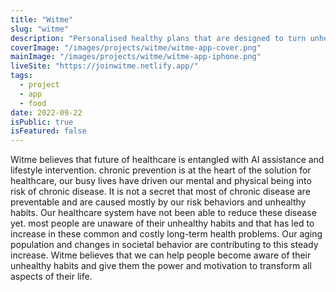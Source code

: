 ```yaml
---
title: "Witme"
slug: "witme"
description: "Personalised healthy plans that are designed to turn unhealthy behaviours into healthy habits that last a lifetime."
coverImage: "/images/projects/witme/witme-app-cover.png"
mainImage: "/images/projects/witme/witme-app-iphone.png"
liveSite: "https://joinwitme.netlify.app/"
tags:
  - project
  - app
  - food
date: 2022-09-22
isPublic: true
isFeatured: false
---
```


Witme believes that future of healthcare is entangled with AI assistance and lifestyle intervention. chronic prevention is at the heart of the solution for healthcare, our busy lives have driven our mental and physical being into risk of chronic disease. It is not a secret that most of chronic disease are preventable and are caused mostly by our risk behaviors and unhealthy habits. Our healthcare system have not been able to reduce these disease yet. most people are unaware of their unhealthy habits and that has led to increase in these common and costly long-term health problems. Our aging population and changes in societal behavior are contributing to this steady increase.
Witme believes that we can help people become aware of their unhealthy habits and give them the power and motivation to transform all aspects of their life.
